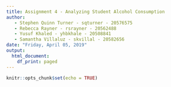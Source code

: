 ```yaml
---
title: Assignment 4 - Analyzing Student Alcohol Consumption
author:
   - Stephen Quinn Turner - sqturner - 20576575
   - Rebecca Rayner - rsrayner - 20562488
   - Yusuf Khaled - yhbkhale - 20508841
   - Samantha Villaluz - skvillal - 20582656
date: "Friday, April 05, 2019"
output:
  html_document:
    df_print: paged
---
```


```r
knitr::opts_chunk$set(echo = TRUE)
```

